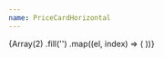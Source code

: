 ```yaml
---
name: PriceCardHorizontal
---
```



<Playground>
  <div style={{ backgroundColor: '#eff2fc', padding: '2rem' }}>
    <div
      style={{
        margin: '2rem',
      }}
    >
      {Array(2)
        .fill('')
        .map((el, index) => (
          <PriceCardHorizontal
            key={index}
            title="Fibra 600"
            price="24.90€"
            priceDescription={['/mes', 'IVA incluido']}
            bullets={[
              {
                text: 'Acumula y comparte tus GB',
              },
              {
                text: 'Legálitas Protección Médica y Legal incluidos',
              },
              {
                text: 'Rakuten TV Suscripción incluido',
              },
            ]}
          />
        ))}
    </div>
  </div>
</Playground>
